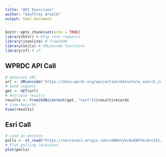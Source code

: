 ```yaml
---
title: "API Exercises"
author: "Geoffrey Arnold"
output: html_document
---
```


```r
knitr::opts_chunk$set(echo = TRUE)
library(httr) # http rest requests
library(jsonlite) # fromJSON
library(utils) # URLencode functions
library(sf) # sf
```

## WPRDC API Call

```r
# Generate URL
url <- URLencode('https://data.wprdc.org/api/action/datastore_search_sql?sql=SELECT * FROM "1797ead8-8262-41cc-9099-cbc8a161924b"', repeated = TRUE)
# Send request
get <- GET(url)
# Retrieve results
results <- fromJSON(content(get, "text"))$result$records
# View Records
View(results)
```

## Esri Call

```r
# Load as geojson
polls <- st_read("https://services1.arcgis.com/vdNDkVykv9vEWFX4/ArcGIS/rest/services/Allegheny_County_Polling_Places_May2019/FeatureServer/0/query?where=MuniName+%3D+%27Pittsburgh%27&objectIds=&time=&geometry=&geometryType=esriGeometryEnvelope&inSR=&spatialRel=esriSpatialRelIntersects&resultType=none&distance=0.0&units=esriSRUnit_Meter&returnGeodetic=false&outFields=*&returnGeometry=true&featureEncoding=esriDefault&multipatchOption=xyFootprint&maxAllowableOffset=&geometryPrecision=&outSR=&datumTransformation=&applyVCSProjection=false&returnIdsOnly=false&returnUniqueIdsOnly=false&returnCountOnly=false&returnExtentOnly=false&returnQueryGeometry=false&returnDistinctValues=false&cacheHint=false&orderByFields=&groupByFieldsForStatistics=&outStatistics=&having=&resultOffset=&resultRecordCount=&returnZ=false&returnM=false&returnExceededLimitFeatures=true&quantizationParameters=&sqlFormat=none&f=pgeojson&token=")
# Plot polling locations
plot(polls)
```